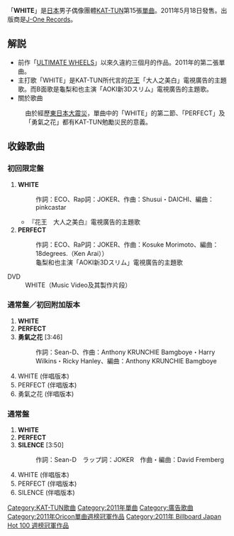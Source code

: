 {{Infobox Single 
| Name           = WHITE
| Artist         = [[KAT-TUN|KAT-TUN]]
| Album          = 
| A-side         = 
| B-side         = PERFECT<br/>勇気の花（通常盤／初回附加版本）<br/>SILENCE（通常盤）
| Released       = 2011年5月18日
| Format         = [[單曲|加料版單曲]]
| Recorded       = 2010-2011年<br>{{JPN}}
| Genre          = [[J-POP|J-POP]]
| Length         =  
| Label          = [[J_Storm|J-One Records]]
| Writer         = 
| Producer       = 
| Reviews        = 
| Chart position = * 週最高排名第1名（[[Oricon公信榜|Oricon]]）
* 2011年2月月月排名第4名（Oricon）
| Certification  = 
| Last single    = [[ULTIMATE_WHEELS|ULTIMATE WHEELS]]<br/>（2011年）
| This single    = '''WHITE'''<br /> （2011年）
| Next single    = [[RUN_FOR_YOU|RUN FOR YOU]]<br/>（2011年）
| Misc           = 
}}
「'''WHITE'''」是[[日本|日本]]男子偶像團體[[KAT-TUN|KAT-TUN]]第15張[[單曲|單曲]]。2011年5月18日發售。出版商是[[J_Storm|J-One Records]]。

== 解説 ==
*前作「[[ULTIMATE_WHEELS|ULTIMATE WHEELS]]」以來久違約三個月的作品。2011年的第二張單曲。
*主打歌「WHITE」是KAT-TUN所代言的[[花王|花王]]「大人之美白」電視廣告的主題歌。而B面歌是龜梨和也主演「AOKI新3Dスリム」電視廣告的主題歌。
* 關於歌曲
: 由於經歷[[東日本大震災|東日本大震災]]，單曲中的「WHITE」的第二節、「PERFECT」及「勇氣之花」都有KAT-TUN勉勵災民的意義。

== 收錄歌曲 ==
=== 初回限定盤 ===
# '''WHITE'''
#: 作詞：ECO、Rap詞：JOKER、作曲：Shusui・DAICHI、編曲：pinkcastar
#* 『花王　大人之美白』電視廣告的主題歌
# '''PERFECT'''
#: 作詞：ECO、RaP詞：JOKER、作曲：Kosuke Morimoto、編曲：18degrees.（Ken Arai））
#: 龜梨和也主演「AOKI新3Dスリム」電視廣告的主題歌

; DVD
: WHITE（Music Video及其製作片段）

=== 通常盤／初回附加版本 ===
# '''WHITE'''
# '''PERFECT'''
# '''勇氣之花''' [3:46]
#: 作詞：Sean-D、作曲：Anthony KRUNCHIE Bamgboye・Harry Wilkins・Ricky Hanley、編曲：Anthony KRUNCHIE Bamgboye
# WHITE (伴唱版本)　
# PERFECT (伴唱版本)　
# 勇氣之花 (伴唱版本)　

=== 通常盤 ===
# '''WHITE'''
# '''PERFECT'''
# '''SILENCE''' [3:50]
#: 作詞：Sean-D　ラップ詞：JOKER　作曲・編曲：David Fremberg
# WHITE (伴唱版本)　
# PERFECT (伴唱版本)　
# SILENCE (伴唱版本)　

{{KAT-TUN}}
{{Oricon單曲週榜冠軍 (2011年)|2011年5月30日}}
{{Billboard JAPAN Hot 100 週榜冠軍 (2011年)|2011年5月30日}}

{{DEFAULTSORT:White}}
[[Category:KAT-TUN歌曲|Category:KAT-TUN歌曲]]
[[Category:2011年單曲|Category:2011年單曲]]
[[Category:廣告歌曲|Category:廣告歌曲]]
[[Category:2011年Oricon單曲週榜冠軍作品|Category:2011年Oricon單曲週榜冠軍作品]]
[[Category:2011年_Billboard_Japan_Hot_100_週榜冠軍作品|Category:2011年 Billboard Japan Hot 100 週榜冠軍作品]]